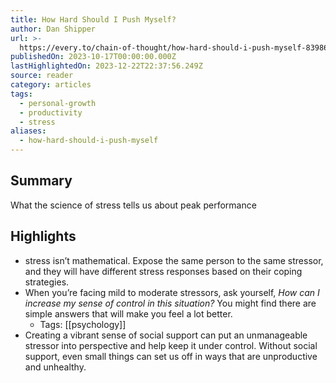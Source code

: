 ```yaml
---
title: How Hard Should I Push Myself?
author: Dan Shipper
url: >-
  https://every.to/chain-of-thought/how-hard-should-i-push-myself-83986449-8ffb-40de-9e61-214dd387b6b8
publishedOn: 2023-10-17T00:00:00.000Z
lastHighlightedOn: 2023-12-22T22:37:56.249Z
source: reader
category: articles
tags:
  - personal-growth
  - productivity
  - stress
aliases:
  - how-hard-should-i-push-myself
---
```

## Summary

What the science of stress tells us about peak performance

## Highlights
- stress isn’t mathematical. Expose the same person to the same stressor, and they will have different stress responses based on their coping strategies.
- When you’re facing mild to moderate stressors, ask yourself, *How can I increase my sense of control in this situation?* You might find there are simple answers that will make you feel a lot better.
    - Tags: [[psychology]] 
- Creating a vibrant sense of social support can put an unmanageable stressor into perspective and help keep it under control. Without social support, even small things can set us off in ways that are unproductive and unhealthy.

